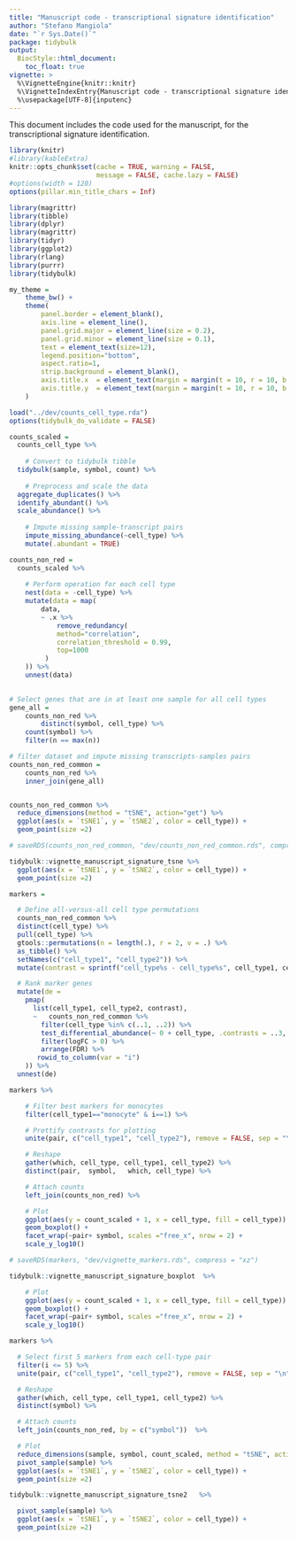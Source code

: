 ```yaml
---
title: "Manuscript code - transcriptional signature identification"
author: "Stefano Mangiola"
date: "`r Sys.Date()`"
package: tidybulk
output:
  BiocStyle::html_document:
    toc_float: true
vignette: >
  %\VignetteEngine{knitr::knitr}
  %\VignetteIndexEntry{Manuscript code - transcriptional signature identification}
  %\usepackage[UTF-8]{inputenc}
---
```


This document includes the code used for the manuscript, for the transcriptional signature identification.


```r
library(knitr)
#library(kableExtra)
knitr::opts_chunk$set(cache = TRUE, warning = FALSE,
                      message = FALSE, cache.lazy = FALSE)
#options(width = 120)
options(pillar.min_title_chars = Inf)

library(magrittr)
library(tibble)
library(dplyr)
library(magrittr)
library(tidyr)
library(ggplot2)
library(rlang)
library(purrr)
library(tidybulk)

my_theme = 	
	theme_bw() +
	theme(
		panel.border = element_blank(),
		axis.line = element_line(),
		panel.grid.major = element_line(size = 0.2),
		panel.grid.minor = element_line(size = 0.1),
		text = element_text(size=12),
		legend.position="bottom",
		aspect.ratio=1,
		strip.background = element_blank(),
		axis.title.x  = element_text(margin = margin(t = 10, r = 10, b = 10, l = 10)),
		axis.title.y  = element_text(margin = margin(t = 10, r = 10, b = 10, l = 10))
	)

```

```r
load("../dev/counts_cell_type.rda") 
options(tidybulk_do_validate = FALSE) 
```


```r
counts_scaled =
  counts_cell_type %>%
	
	# Convert to tidybulk tibble
  tidybulk(sample, symbol, count) %>%
	
	# Preprocess and scale the data
  aggregate_duplicates() %>%
  identify_abundant() %>%
  scale_abundance() %>%
	
	# Impute missing sample-transcript pairs
	impute_missing_abundance(~cell_type) %>%
	mutate(.abundant = TRUE)

```

```r
counts_non_red =
  counts_scaled %>%
	
	# Perform operation for each cell type
	nest(data = -cell_type) %>%
	mutate(data = map(
		data,
		~ .x %>%
			remove_redundancy(
		    method="correlation",
		    correlation_threshold = 0.99,
		    top=1000
		 )
	)) %>%
	unnest(data)
  

```

```r
# Select genes that are in at least one sample for all cell types
gene_all = 
    counts_non_red %>%
		distinct(symbol, cell_type) %>%
    count(symbol) %>%
    filter(n == max(n))

# filter dataset and impute missing transcripts-samples pairs
counts_non_red_common =
    counts_non_red %>%
    inner_join(gene_all) 



```

```r
counts_non_red_common %>%
  reduce_dimensions(method = "tSNE", action="get") %>%
  ggplot(aes(x = `tSNE1`, y = `tSNE2`, color = cell_type)) +
  geom_point(size =2)

```

```r

# saveRDS(counts_non_red_common, "dev/counts_non_red_common.rds", compress = "xz")

tidybulk::vignette_manuscript_signature_tsne %>%
  ggplot(aes(x = `tSNE1`, y = `tSNE2`, color = cell_type)) +
  geom_point(size =2)
```


```r
markers =

  # Define all-versus-all cell type permutations
  counts_non_red_common %>%
  distinct(cell_type) %>%
  pull(cell_type) %>%
  gtools::permutations(n = length(.), r = 2, v = .) %>%
  as_tibble() %>%
  setNames(c("cell_type1", "cell_type2")) %>%
  mutate(contrast = sprintf("cell_type%s - cell_type%s", cell_type1, cell_type2)) %>%

  # Rank marker genes
  mutate(de =
    pmap(
      list(cell_type1, cell_type2, contrast),
      ~   counts_non_red_common %>%
        filter(cell_type %in% c(..1, ..2)) %>%
        test_differential_abundance(~ 0 + cell_type, .contrasts = ..3, fill_missing_values = TRUE, action="get", omit_contrast_in_colnames = TRUE) %>%
        filter(logFC > 0) %>%
        arrange(FDR) %>%
       rowid_to_column(var = "i")
    )) %>%
  unnest(de)

```

```r
markers %>%

    # Filter best markers for monocytes
    filter(cell_type1=="monocyte" & i==1) %>%

    # Prettify contrasts for plotting
    unite(pair, c("cell_type1", "cell_type2"), remove = FALSE, sep = "\n") %>%

    # Reshape
    gather(which, cell_type, cell_type1, cell_type2) %>%
    distinct(pair,  symbol,   which, cell_type) %>%

    # Attach counts
    left_join(counts_non_red) %>%

    # Plot
    ggplot(aes(y = count_scaled + 1, x = cell_type, fill = cell_type)) +
    geom_boxplot() +
    facet_wrap(~pair+ symbol, scales ="free_x", nrow = 2) +
    scale_y_log10()


```
```r
# saveRDS(markers, "dev/vignette_markers.rds", compress = "xz")

tidybulk::vignette_manuscript_signature_boxplot  %>%

    # Plot
    ggplot(aes(y = count_scaled + 1, x = cell_type, fill = cell_type)) +
    geom_boxplot() +
    facet_wrap(~pair+ symbol, scales ="free_x", nrow = 2) +
    scale_y_log10()


```

```r
markers %>%

  # Select first 5 markers from each cell-type pair
  filter(i <= 5) %>%
  unite(pair, c("cell_type1", "cell_type2"), remove = FALSE, sep = "\n") %>%

  # Reshape
  gather(which, cell_type, cell_type1, cell_type2) %>%
  distinct(symbol) %>%

  # Attach counts
  left_join(counts_non_red, by = c("symbol"))  %>%

  # Plot
  reduce_dimensions(sample, symbol, count_scaled, method = "tSNE", action="get") %>%
  pivot_sample(sample) %>%
  ggplot(aes(x = `tSNE1`, y = `tSNE2`, color = cell_type)) +
  geom_point(size =2) 

```

```r
tidybulk::vignette_manuscript_signature_tsne2   %>%

  pivot_sample(sample) %>%
  ggplot(aes(x = `tSNE1`, y = `tSNE2`, color = cell_type)) +
  geom_point(size =2) 

```

